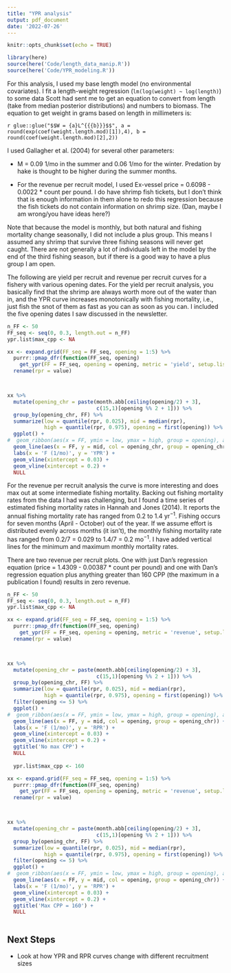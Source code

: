 ```yaml
---
title: "YPR analysis"
output: pdf_document
date: '2022-07-26'
---
```


```r
knitr::opts_chunk$set(echo = TRUE)
```

```r
library(here)
source(here('Code/length_data_manip.R'))
source(here('Code/YPR_modeling.R'))
```

For this analysis, I used my base length model (no environmental covariates). I fit a length-weight regression (`lm(log(weight) ~ log(length)`) to some data Scott had sent me to get an equation to convert from length (take from median posterior distributions) and numbers to biomass. The equation to get weight in grams based on length in millimeters is:

`r glue::glue("$$W = {a}L^{{{b}}}$$", a = round(exp(coef(weight.length.mod)[1]),4), b = round(coef(weight.length.mod)[2],2))`

I used Gallagher et al. (2004) for several other parameters:

-   M = 0.09 1/mo in the summer and 0.06 1/mo for the winter. Predation by hake is thought to be higher during the summer months.

-   For the revenue per recruit model, I used Ex-vessel price = 0.6098 - 0.0022 \* count per pound. I do have shrimp fish tickets, but I don't think that is enough information in them alone to redo this regression because the fish tickets do not contain information on shrimp size. (Dan, maybe I am wrong/you have ideas here?)

Note that because the model is monthly, but both natural and fishing mortality change seasonally, I did not include a plus group. This means I assumed any shrimp that survive three fishing seasons will never get caught. There are not generally a lot of individuals left in the model by the end of the third fishing season, but if there is a good way to have a plus group I am open.

The following are yield per recruit and revenue per recruit curves for a fishery with various opening dates. For the yield per recruit analysis, you basically find that the shrimp are always worth more out of the water than in, and the YPR curve increases monotonically with fishing mortality, i.e., just fish the snot of them as fast as you can as soon as you can. I included the five opening dates I saw discussed in the newsletter.

```r
n_FF <- 50
FF_seq <- seq(0, 0.3, length.out = n_FF) 
ypr.list$max_cpp <- NA 

xx <- expand.grid(FF_seq = FF_seq, opening = 1:5) %>% 
  purrr::pmap_dfr(function(FF_seq, opening) 
    get_ypr(FF = FF_seq, opening = opening, metric = 'yield', setup.list = ypr.list)) %>%
  rename(rpr = value)



xx %>%
  mutate(opening_chr = paste(month.abb[ceiling(opening/2) + 3], 
                             c(15,1)[opening %% 2 + 1])) %>%
  group_by(opening_chr, FF) %>%
  summarize(low = quantile(rpr, 0.025), mid = median(rpr), 
            high = quantile(rpr, 0.975), opening = first(opening)) %>% 
  ggplot() +
#  geom_ribbon(aes(x = FF, ymin = low, ymax = high, group = opening), alpha = 0.2) +
  geom_line(aes(x = FF, y = mid, col = opening_chr, group = opening_chr)) +
  labs(x = 'F (1/mo)', y = 'YPR') +
  geom_vline(xintercept = 0.03) +
  geom_vline(xintercept = 0.2) +
  NULL

```

For the revenue per recruit analysis the curve is more interesting and does max out at some intermediate fishing mortality. Backing out fishing mortality rates from the data I had was challenging, but I found a time series of estimated fishing mortality rates in Hannah and Jones (2014). It reports the annual fishing mortality rate has ranged from 0.2 to 1.4 yr$^{-1}$. Fishing occurs for seven months (April - October) out of the year. If we assume effort is distributed evenly across months (it isn't), the monthly fishing mortality rate has ranged from 0.2/7 = 0.029 to 1.4/7 = 0.2 mo$^{-1}$. I have added vertical lines for the minimum and maximum monthly mortality rates.

There are two revenue per recruit plots. One with just Dan's regression equation (price = 1.4309 - 0.00387 \* count per pound) and one with Dan's regression equation plus anything greater than 160 CPP (the maximum in a publication I found) results in zero revenue.

```r
n_FF <- 50
FF_seq <- seq(0, 0.3, length.out = n_FF) 
ypr.list$max_cpp <- NA

xx <- expand.grid(FF_seq = FF_seq, opening = 1:5) %>% 
  purrr::pmap_dfr(function(FF_seq, opening) 
    get_ypr(FF = FF_seq, opening = opening, metric = 'revenue', setup.list = ypr.list)) %>%
  rename(rpr = value)



xx %>%
  mutate(opening_chr = paste(month.abb[ceiling(opening/2) + 3], 
                             c(15,1)[opening %% 2 + 1])) %>%
  group_by(opening_chr, FF) %>%
  summarize(low = quantile(rpr, 0.025), mid = median(rpr), 
            high = quantile(rpr, 0.975), opening = first(opening)) %>% 
  filter(opening <= 5) %>%
  ggplot() +
#  geom_ribbon(aes(x = FF, ymin = low, ymax = high, group = opening), alpha = 0.2) +
  geom_line(aes(x = FF, y = mid, col = opening, group = opening_chr)) +
  labs(x = 'F (1/mo)', y = 'RPR') +
  geom_vline(xintercept = 0.03) +
  geom_vline(xintercept = 0.2) +
  ggtitle('No max CPP') +
  NULL
  
  ypr.list$max_cpp <- 160

xx <- expand.grid(FF_seq = FF_seq, opening = 1:5) %>% 
  purrr::pmap_dfr(function(FF_seq, opening) 
    get_ypr(FF = FF_seq, opening = opening, metric = 'revenue', setup.list = ypr.list)) %>%
  rename(rpr = value)



xx %>%
  mutate(opening_chr = paste(month.abb[ceiling(opening/2) + 3], 
                             c(15,1)[opening %% 2 + 1])) %>%
  group_by(opening_chr, FF) %>%
  summarize(low = quantile(rpr, 0.025), mid = median(rpr), 
            high = quantile(rpr, 0.975), opening = first(opening)) %>% 
  filter(opening <= 5) %>%
  ggplot() +
#  geom_ribbon(aes(x = FF, ymin = low, ymax = high, group = opening), alpha = 0.2) +
  geom_line(aes(x = FF, y = mid, col = opening, group = opening_chr)) +
  labs(x = 'F (1/mo)', y = 'RPR') +
  geom_vline(xintercept = 0.03) +
  geom_vline(xintercept = 0.2) +
  ggtitle('Max CPP = 160') +
  NULL



```

## Next Steps

-   Look at how YPR and RPR curves change with different recruitment sizes
